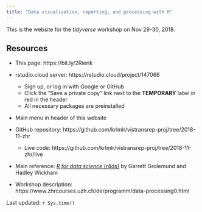 ```yaml
---
title: "Data visualization, reporting, and processing with R"
---
```


This is the website for the _tidyverse_ workshop on Nov 29-30, 2018.

## Resources

- This page: https://bit.ly/2Rierik

- rstudio.cloud server: https://rstudio.cloud/project/147066
    - Sign up, or log in with Google or GitHub
    - Click the "Save a private copy" link next to the **TEMPORARY** label in red in the header
    - All necessary packages are preinstalled

- Main menu in header of this website

- GitHub repository: https://github.com/krlmlr/vistransrep-proj/tree/2018-11-zhr
    - Live code: https://github.com/krlmlr/vistransrep-proj/tree/2018-11-zhr/live

- Main reference: [*R for data science* (r4ds)](http://r4ds.had.co.nz/) by Garrett Grolemund and Hadley Wickham

- Workshop description: https://www.zhrcourses.uzh.ch/de/programm/data-processing0.html

Last updated: `r Sys.time()`
